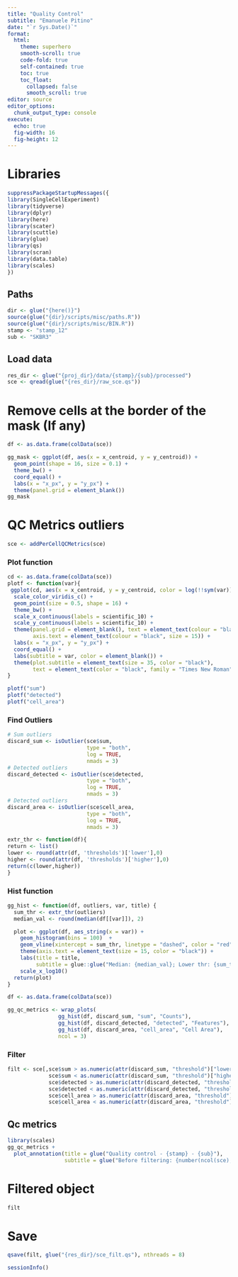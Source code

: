 ```yaml
---
title: "Quality Control"
subtitle: "Emanuele Pitino"
date: "`r Sys.Date()`"
format: 
  html:
    theme: superhero
    smooth-scroll: true
    code-fold: true
    self-contained: true
    toc: true
    toc_float: 
      collapsed: false
      smooth_scroll: true
editor: source
editor_options: 
  chunk_output_type: console
execute:
  echo: true
  fig-width: 16     
  fig-height: 12 
---
```


# Libraries
```r
suppressPackageStartupMessages({
library(SingleCellExperiment)
library(tidyverse)
library(dplyr)
library(here)
library(scater)
library(scuttle)
library(glue)
library(qs)
library(scran)
library(data.table)
library(scales)
})
```

## Paths
```r
dir <- glue("{here()}")
source(glue("{dir}/scripts/misc/paths.R"))
source(glue("{dir}/scripts/misc/BIN.R"))
stamp <- "stamp_12"
sub <- "SKBR3"
```

## Load data
```r
res_dir <- glue("{proj_dir}/data/{stamp}/{sub}/processed")
sce <- qread(glue("{res_dir}/raw_sce.qs"))
```

# Remove cells at the border of the mask (If any)
```r
df <- as.data.frame(colData(sce))

gg_mask <- ggplot(df, aes(x = x_centroid, y = y_centroid)) +
  geom_point(shape = 16, size = 0.1) +
  theme_bw() +
  coord_equal() +
  labs(x = "x_px", y = "y_px") +
  theme(panel.grid = element_blank())
gg_mask
```

# QC Metrics outliers
```r
sce <- addPerCellQCMetrics(sce)
```

### Plot function
```r
cd <- as.data.frame(colData(sce))
plotf <- function(var){
 ggplot(cd, aes(x = x_centroid, y = y_centroid, color = log(!!sym(var)))) + 
  scale_color_viridis_c() + 
  geom_point(size = 0.5, shape = 16) +
  theme_bw() + 
  scale_x_continuous(labels = scientific_10) + 
  scale_y_continuous(labels = scientific_10) +
  theme(panel.grid = element_blank(), text = element_text(colour = "black", size = 20), 
        axis.text = element_text(colour = "black", size = 15)) +
  labs(x = "x_px", y = "y_px") +
  coord_equal() +
  labs(subtitle = var, color = element_blank()) +
  theme(plot.subtitle = element_text(size = 35, color = "black"),
        text = element_text(color = "black", family = "Times New Roman"))
}
```

```r
plotf("sum")
plotf("detected")
plotf("cell_area")
```

### Find Outliers
```r
# Sum outliers
discard_sum <- isOutlier(sce$sum, 
                         type = "both", 
                         log = TRUE,
                         nmads = 3)
# Detected outliers
discard_detected <- isOutlier(sce$detected, 
                         type = "both", 
                         log = TRUE,
                         nmads = 3)
# Detected outliers
discard_area <- isOutlier(sce$cell_area, 
                         type = "both", 
                         log = TRUE,
                         nmads = 3)
```

```r
extr_thr <- function(df){
return <- list()
lower <- round(attr(df, 'thresholds')['lower'],0)
higher <- round(attr(df, 'thresholds')['higher'],0)
return(c(lower,higher))
}
```

### Hist function
```r
gg_hist <- function(df, outliers, var, title) {
  sum_thr <- extr_thr(outliers)
  median_val <- round(median(df[[var]]), 2)

  plot <- ggplot(df, aes_string(x = var)) + 
    geom_histogram(bins = 100)  + 
    geom_vline(xintercept = sum_thr, linetype = "dashed", color = "red") + 
    theme(axis.text = element_text(size = 15, color = "black")) + 
    labs(title = title, 
         subtitle = glue::glue("Median: {median_val}; Lower thr: {sum_thr[1]}; Higher thr: {sum_thr[2]}")) + 
    scale_x_log10() 
  return(plot)
}
```

```r
df <- as.data.frame(colData(sce))
```

```r
gg_qc_metrics <- wrap_plots(
                gg_hist(df, discard_sum, "sum", "Counts"),
                gg_hist(df, discard_detected, "detected", "Features"),
                gg_hist(df, discard_area, "cell_area", "Cell Area"),
                ncol = 3)
```

### Filter
```r
filt <- sce[,sce$sum > as.numeric(attr(discard_sum, "threshold")["lower"]) &
             sce$sum < as.numeric(attr(discard_sum, "threshold")["higher"]) &
             sce$detected > as.numeric(attr(discard_detected, "threshold")["lower"]) &
             sce$detected < as.numeric(attr(discard_detected, "threshold")["higher"]) &
             sce$cell_area > as.numeric(attr(discard_area, "threshold")["lower"]) &
             sce$cell_area < as.numeric(attr(discard_area, "threshold")["higher"])]
```

## Qc metrics
```r
library(scales)
gg_qc_metrics +
  plot_annotation(title = glue("Quality control - {stamp} - {sub}"),
                  subtitle = glue("Before filtering: {number(ncol(sce), big.mark = '.')} C; After filtering: {number(ncol(filt), big.mark = '.')} C")) 
```

# Filtered object
```r
filt
```

# Save
```r
qsave(filt, glue("{res_dir}/sce_filt.qs"), nthreads = 8)
```


```r
sessionInfo()
```